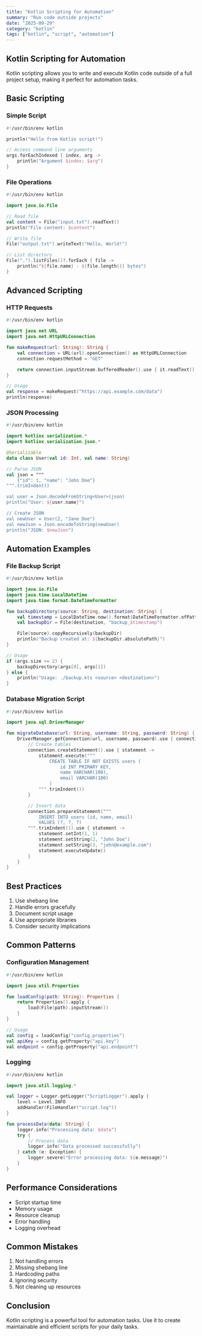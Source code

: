 ```yaml
---
title: "Kotlin Scripting for Automation"
summary: "Run code outside projects"
date: "2025-09-29"
category: "kotlin"
tags: ["kotlin", "script", "automation"]
---
```


## Kotlin Scripting for Automation

Kotlin scripting allows you to write and execute Kotlin code outside of a full project setup, making it perfect for automation tasks.

## Basic Scripting

### Simple Script

```kotlin
#!/usr/bin/env kotlin

println("Hello from Kotlin script!")

// Access command line arguments
args.forEachIndexed { index, arg ->
    println("Argument $index: $arg")
}
```

### File Operations

```kotlin
#!/usr/bin/env kotlin

import java.io.File

// Read file
val content = File("input.txt").readText()
println("File content: $content")

// Write file
File("output.txt").writeText("Hello, World!")

// List directory
File(".").listFiles()?.forEach { file ->
    println("${file.name} - ${file.length()} bytes")
}
```

## Advanced Scripting

### HTTP Requests

```kotlin
#!/usr/bin/env kotlin

import java.net.URL
import java.net.HttpURLConnection

fun makeRequest(url: String): String {
    val connection = URL(url).openConnection() as HttpURLConnection
    connection.requestMethod = "GET"

    return connection.inputStream.bufferedReader().use { it.readText() }
}

// Usage
val response = makeRequest("https://api.example.com/data")
println(response)
```

### JSON Processing

```kotlin
#!/usr/bin/env kotlin

import kotlinx.serialization.*
import kotlinx.serialization.json.*

@Serializable
data class User(val id: Int, val name: String)

// Parse JSON
val json = """
    {"id": 1, "name": "John Doe"}
""".trimIndent()

val user = Json.decodeFromString<User>(json)
println("User: ${user.name}")

// Create JSON
val newUser = User(2, "Jane Doe")
val newJson = Json.encodeToString(newUser)
println("JSON: $newJson")
```

## Automation Examples

### File Backup Script

```kotlin
#!/usr/bin/env kotlin

import java.io.File
import java.time.LocalDateTime
import java.time.format.DateTimeFormatter

fun backupDirectory(source: String, destination: String) {
    val timestamp = LocalDateTime.now().format(DateTimeFormatter.ofPattern("yyyyMMdd_HHmmss"))
    val backupDir = File(destination, "backup_$timestamp")

    File(source).copyRecursively(backupDir)
    println("Backup created at: ${backupDir.absolutePath}")
}

// Usage
if (args.size >= 2) {
    backupDirectory(args[0], args[1])
} else {
    println("Usage: ./backup.kts <source> <destination>")
}
```

### Database Migration Script

```kotlin
#!/usr/bin/env kotlin

import java.sql.DriverManager

fun migrateDatabase(url: String, username: String, password: String) {
    DriverManager.getConnection(url, username, password).use { connection ->
        // Create tables
        connection.createStatement().use { statement ->
            statement.execute("""
                CREATE TABLE IF NOT EXISTS users (
                    id INT PRIMARY KEY,
                    name VARCHAR(100),
                    email VARCHAR(100)
                )
            """.trimIndent())
        }

        // Insert data
        connection.prepareStatement("""
            INSERT INTO users (id, name, email)
            VALUES (?, ?, ?)
        """.trimIndent()).use { statement ->
            statement.setInt(1, 1)
            statement.setString(2, "John Doe")
            statement.setString(3, "john@example.com")
            statement.executeUpdate()
        }
    }
}
```

## Best Practices

1. Use shebang line
2. Handle errors gracefully
3. Document script usage
4. Use appropriate libraries
5. Consider security implications

## Common Patterns

### Configuration Management

```kotlin
#!/usr/bin/env kotlin

import java.util.Properties

fun loadConfig(path: String): Properties {
    return Properties().apply {
        load(File(path).inputStream())
    }
}

// Usage
val config = loadConfig("config.properties")
val apiKey = config.getProperty("api.key")
val endpoint = config.getProperty("api.endpoint")
```

### Logging

```kotlin
#!/usr/bin/env kotlin

import java.util.logging.*

val logger = Logger.getLogger("ScriptLogger").apply {
    level = Level.INFO
    addHandler(FileHandler("script.log"))
}

fun processData(data: String) {
    logger.info("Processing data: $data")
    try {
        // Process data
        logger.info("Data processed successfully")
    } catch (e: Exception) {
        logger.severe("Error processing data: ${e.message}")
    }
}
```

## Performance Considerations

- Script startup time
- Memory usage
- Resource cleanup
- Error handling
- Logging overhead

## Common Mistakes

1. Not handling errors
2. Missing shebang line
3. Hardcoding paths
4. Ignoring security
5. Not cleaning up resources

## Conclusion

Kotlin scripting is a powerful tool for automation tasks. Use it to create maintainable and efficient scripts for your daily tasks.
